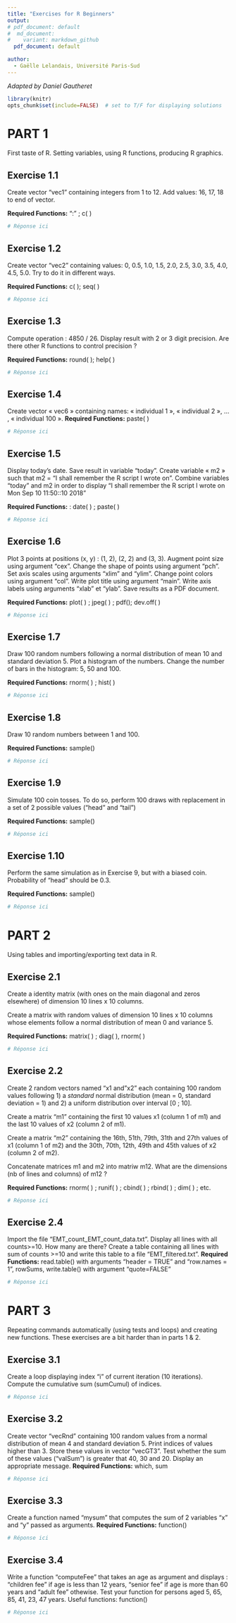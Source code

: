 ```yaml
---
title: "Exercises for R Beginners"
output:
# pdf_document: default
#  md_document:
#    variant: markdown_github
  pdf_document: default

author: 
  - Gaëlle Lelandais, Université Paris-Sud
---
```


_Adapted by Daniel Gautheret_


```r
library(knitr)
opts_chunk$set(include=FALSE)  # set to T/F for displaying solutions
```

# PART 1

First taste of R. Setting variables, using R functions, producing R graphics. 

## Exercise 1.1

Create vector "vec1" containing integers from 1 to 12. Add values: 16, 17, 18 to end of vector. 

**Required Functions:**  ":" ; c( )

```r
# Réponse ici
```

## Exercise 1.2

Create vector "vec2" containing values: 0, 0.5, 1.0, 1.5, 2.0, 2.5, 3.0, 3.5, 4.0, 4.5, 5.0. 
Try to do it in different ways. 

**Required Functions:** c( ); seq( )

```r
# Réponse ici
```

## Exercise 1.3

Compute operation : 4850 / 26. Display result with 2 or 3 digit precision. Are there other R functions to control precision ?

**Required Functions:** round( ); help( )

```r
# Réponse ici
```

## Exercise 1.4

Create vector « vec6 » containing names: « individual 1 », « individual 2 », ... , « individual
100 ».
**Required Functions:**  paste( )

```r
# Réponse ici
```


## Exercise 1.5
Display today's date. Save result in variable "today". Create variable « m2 » such that m2 = "I shall remember the R script I wrote on". Combine variables "today" and m2 in order to display "I shall remember the R script I wrote on Mon Sep 10 11:50::10 2018"

**Required Functions:**  : date( ) ; paste( ) 

```r
# Réponse ici
```

## Exercise 1.6
Plot 3 points at positions (x, y) : (1, 2), (2, 2) and (3, 3). Augment point size using argument "cex".  Change the shape of points using argument "pch". Set axis scales using arguments "xlim" and "ylim". Change point colors using argument "col". Write plot title using argument "main". Write axis labels using arguments "xlab" et "ylab". Save results as a PDF document.

**Required Functions:** plot( ) ; jpeg( ) ; pdf(); dev.off( ) 

```r
# Réponse ici
```

## Exercise 1.7
Draw 100 random numbers following a normal distribution of mean 10 and standard deviation 5. Plot a histogram of the numbers. Change the number of bars in the histogram: 5, 50 and 100.

**Required Functions:**  rnorm( ) ; hist( ) 

```r
# Réponse ici
```

## Exercise 1.8
Draw 10 random numbers between 1 and 100. 

**Required Functions:** sample()

```r
# Réponse ici
```

## Exercise 1.9

Simulate 100 coin tosses. To do so, perform 100 draws with replacement in a set of 2 possible values ("head" and "tail")

**Required Functions:**  sample()

```r
# Réponse ici
```

## Exercise 1.10
Perform the same simulation as in Exercise 9, but with a biased coin. Probability of "head" should be 0.3. 

**Required Functions:**  sample()

```r
# Réponse ici
```

# PART 2

Using tables and importing/exporting text data in R. 

## Exercise 2.1
Create a identity matrix (with ones on the main diagonal and zeros elsewhere) of dimension 10 lines x 10 columns.

Create a matrix with random values of dimension 10 lines x 10 columns whose elements follow a normal distribution of mean 0 and variance 5. 

**Required Functions:**  matrix( ) ; diag( ), rnorm( ) 

```r
# Réponse ici
```

## Exercise 2.2
Create 2 random vectors named "x1 and "x2" each containing 100 random values following 1) a _standard_ normal distribution (mean = 0, standard deviation = 1) and 2) a uniform distribution over interval [0 ; 10].

Create a matrix "m1" containing the first 10 values x1 (column 1 of m1) and the last 10 values of x2 (column 2 of m1).

Create a matrix "m2" containing the 16th, 51th, 79th, 31th and 27th values of x1 (column 1 of m2) and the 30th, 70th, 12th, 49th and 45th values of x2 (column 2 of m2).

Concatenate matrices m1 and m2 into matriw m12. What are the dimensions (nb of lines and columns) of m12 ?

**Required Functions:**  rnorm( ) ; runif( ) ; cbind( ) ; rbind( ) ; dim( ) ; etc. 

```r
# Réponse ici
```

## Exercise 2.4
Import the file "EMT_count_EMT_count_data.txt". Display all lines with all counts>=10. How many are there? Create a table containing all lines with sum of counts >=10 and write this table to a file "EMT_filtered.txt". 
**Required Functions:**  read.table() with arguments "header = TRUE" and "row.names = 1", rowSums, write.table() with argument "quote=FALSE"

```r
# Réponse ici
```

# PART 3

Repeating commands automatically (using tests and loops) and creating new functions. These exercises are a bit harder than in parts 1 & 2. 

## Exercise 3.1
Create a loop displaying index "i" of current iteration (10 iterations). Compute the cumulative sum (sumCumul) of indices.

```r
# Réponse ici
```

## Exercise 3.2
Create vector "vecRnd" containing 100 random values from a normal distribution of mean 4 and standard deviation 5. Print indices of values higher than 3. Store these values in vector "vecGT3". Test whether the sum of these values ("valSum") is greater that 40, 30 and 20. Display an appropriate message.
**Required Functions:**  which, sum

```r
# Réponse ici
```

## Exercise 3.3
Create a function named "mysum" that computes the sum of 2 variables "x" and "y" passed as arguments. 
**Required Functions:**  function()

```r
# Réponse ici
```

## Exercise 3.4
Write a function "computeFee" that takes an age as argument and displays : "children fee" if age is less than 12 years, "senior fee" if age is more than 60 years and "adult fee" othewise. Test your function for persons aged 5, 65, 85, 41, 23, 47 years.
Useful functions: function()

```r
# Réponse ici
```

